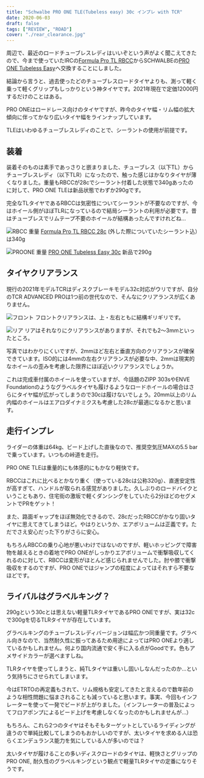 ```yaml
---
title: "Schwalbe PRO ONE TLE(Tubeless easy) 30c インプレ with TCR"
date: 2020-06-03
draft: false
tags: ["REVIEW", "ROAD"]
cover: "./rear_clearance.jpg"
---
```


周辺で、最近のロードチューブレスレディはいいぞという声がよく聞こえてきたので、今まで使っていたIRCの[Formula Pro TL RBCC](https://amzn.to/3eJaIWs)からSCHWALBEの[PRO ONE Tubeless Easy](https://www.amazon.co.jp/dp/B07WPV58SC/?tag=gensobunya-22)へ交換することにしました。

<LinkBox isAmazonLink url="https://www.amazon.co.jp/dp/B07WPV58SC/" />

結論から言うと、過去使ったどのチューブレスロードタイヤよりも、測って軽く乗って軽くグリップもしっかりという神タイヤです。2021年現在で定価12000円するだけのことはある。

PRO ONEはロードレース向けのタイヤですが、昨今のタイヤ幅・リム幅の拡大傾向に伴ってかなり広いタイヤ幅をラインナップしています。

TLEはいわゆるチューブレスレディのことで、シーラントの使用が前提です。

## 装着

装着そのものは素手であっさりと嵌まりました、チューブレス（以下TL）からチューブレスレディ（以下TLR）になったので、触った感じはかなりタイヤが薄くなりました。重量もRBCCが28cでシーラント付着した状態で340gあったのに対して、PRO ONE TLEは新品状態でわずか290gです。

完全なTLタイヤであるRBCCは気密性についてシーラントが不要なのですが、今はホイール側がほぼTLRになっているので結局シーラントの利用が必要です。昔はチューブレスでリムテープ不要のホイールが結構あったんですけれどね…

![RBCC 重量](./weight_rbcc.jpg)
[Formula Pro TL RBCC 28c](https://amzn.to/3eJaIWs) (外した際についていたシーラント込）は340g

![PROONE 重量](./weight_proone.jpg)
[PRO ONE Tubeless Easy 30c](https://www.amazon.co.jp/dp/B07WPV58SC/?tag=gensobunya-22) 新品で290g

## タイヤクリアランス

現行の2021年モデルTCRはディスクブレーキモデル32c対応がウリですが、自分のTCR ADVANCED PROは1つ前の世代なので、そんなにクリアランスが広くありません。

![フロント](./front_clearance.jpg)
フロントクリアランスは、上・左右ともに結構ギリギリです。

![リア](./rear_clearance.jpg)
リアはそれなりにクリアランスがありますが、それでも2〜3mmといったところ。

写真ではわかりにくいですが、2mmほど左右と垂直方向のクリアランスが確保できています。ISO的には4mmの左右クリアランスが必要な中、2mmは現実的なホイールの歪みを考慮した限界にほぼ近いクリアランスでしょうか。

これは完成車付属のホイールを使っていますが、今話題のZIPP 303sやENVE Foundationのようなグラベルタイヤも履けるようなロードホイールの場合はさらにタイヤ幅が広がってしまうので30cは履けないでしょう。20mm以上のリム内幅のホイールはエアロダイナミクスも考慮した28cが最適になるかと思います。

## 走行インプレ

ライダーの体重は64kg、ビード上げした直後なので、推奨空気圧MAXの5.5 barで乗っています。いつもの峠道を走行。

PRO ONE TLEは重量的にも体感的にもかなり軽快です。

RBCCはこれに比べるとかなり重く（使っている28cは公称320g）、直進安定性が高すぎて、ハンドルが取られる感覚がありました。久しぶりのロードバイクということもあり、住宅街の激坂で軽くダンシングをしていたら2分ほどのセグメントでPRをゲット！

また、路面ギャップをほぼ無効化できるので、28cだったRBCCがかなり固いタイヤに思えてきてしまうほど。やはりというか、エアボリュームは正義です。ただでさえ安心だった下りがさらに安心。

もちろんRBCCの乗り心地が悪いわけではないのですが、軽いホッピングで障害物を越えるときの着地でPRO ONEがしっかりエアボリュームで衝撃吸収してくれるのに対して、RBCCは変形がほとんど感じられませんでした。肘や膝で衝撃吸収をするのですが、PRO ONEではジャンプの程度によってはそれすら不要なほどです。

## ライバルはグラベルキング？

290gという30cとは思えない軽量TLRタイヤであるPRO ONEですが、実は32cで300gを切るTLRタイヤが存在しています。

<LinkBox isAmazonLink url="https://www.amazon.co.jp/dp/B07D6X5DYX/" />

グラベルキングのチューブレスレディバージョンは幅広かつ同重量です。グラベル向きなので、当然耐久性に振ってあるため用途によってはPRO ONEより適しているかもしれません。何より国内流通で安く手に入る点がGoodです。色もアメサイドカラーが選べますしね。

TLRタイヤを使ってしまうと、純TLタイヤは重いし固いしなんだったのか…という気持ちにさせられてしまいます。

今はETRTOの再定義もされて、リム規格も安定してきたと言えるので数年前のような相性問題に悩まされることも減っていると思います。事実、今回もインフレーターを使って一発でビードが上がりました。（インフレーターの普及によってフロアポンプによるビード上げを考慮しなくなったのかもしれませんが…）

もちろん、これら2つのタイヤはそもそもターゲットとしているライディングが違うので単純比較してしまうのもおかしいのですが、太いタイヤを求める人は恐らくエンデュランス能力を気にしている人が多いのでは？

太いタイヤが履けることの多いディスクロードのタイヤは、軽快さとグリップのPRO ONE, 耐久性のグラベルキングという観点で軽量TLRタイヤの定番になりそうです。

<LinkBox isAmazonLink url="https://www.amazon.co.jp/dp/B07WPV58SC/" />
